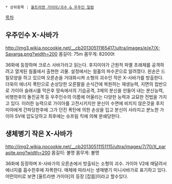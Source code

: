  * 상위항목 : [[울트라맨 가이아/괴수 & 우주인 일람]]

[[목차]]

== 우주인수 X-사바가 ==
http://img3.wikia.nocookie.net/__cb20130511165417/ultra/images/e/e7/X-Savarga.png?width=200
몸길이: 75m 몸무게: 82000t 

36화에 등장하며 크로스 사바가라고 읽는다. 후지미야가 근원적 파멸 초래체를 공격하려고 열게된 웜홀에서 출현한 괴물. 설정에서는 웜홀의 파수꾼으로 알려졌다. 왼손은 드릴모양을 하고 있으며 오른손을 거대화시켜 소형의 괴수인 작은 X-사바가를 방출한다. 더욱이 에너지 폭탄으로 손상당한 오른팔을 순식간에 복원하는 재생능력, 지면의 첩반으로 가이아 슬래시를 막은후 땅속에서의 기습공격, 3체의 분신을 만들어 내는 분신능력, 비행한후의 돌진공격 등 우주인수의 이름에 어울리는 다양한 능력과 교묘한 전법을 가지고 있다. 이러한 능력으로 가이아를 고전시키지만 분신이 수면에 비치지 않은것을 후지미야에게 간파당한후에 그가 던진 폭탄에 의한 손상을 입고 분신이 사라지고 분노한 가이아 SV에 압도당하고 최후에는 슈프림 킥에 의해 분쇄당한다.

== 생체병기 작은 X-사바가 ==
http://img2.wikia.nocookie.net/__cb20130511151115/ultra/images/7/70/X_parasite.png?width=200
몸길이: 불명 몸무게: 불명 

36화에 등장하며 X-사바가의 오른손에서 방출되는 소형의 괴수. 가이아 V2에 매달려서 에너지를 흡수한후에 자폭한다. 매체에 따라서는 생채병기 미니사바가로 표기하고 있다. 어떤의미로 보면 [울트라맨 가이아]의 등장 [잡몹]이라고 할수있다.
